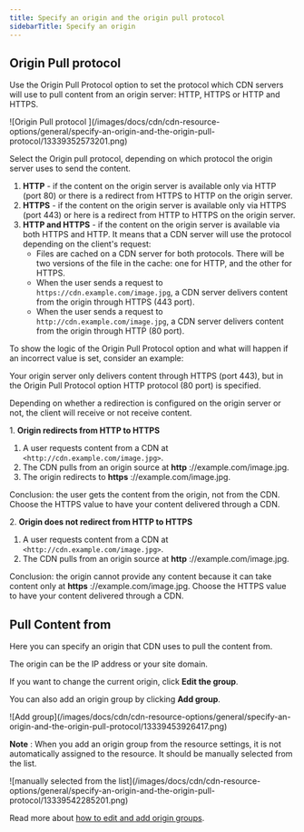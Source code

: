 ---
title: Specify an origin and the origin pull protocol
sidebarTitle: Specify an origin
---

## Origin Pull protocol

Use the Origin Pull Protocol option to set the protocol which CDN servers will use to pull content from an origin server: HTTP, HTTPS or HTTP and HTTPS.


<Frame>![Origin Pull protocol ](/images/docs/cdn/cdn-resource-options/general/specify-an-origin-and-the-origin-pull-protocol/13339352573201.png)</Frame>



Select the Origin pull protocol, depending on which protocol the origin server uses to send the content. 

  1. **HTTP** \- if the content on the origin server is available only via HTTP (port 80) or there is a redirect from HTTPS to HTTP on the origin server. 
  2. **HTTPS** \- if the content on the origin server is available only via HTTPS (port 443) or here is a redirect from HTTP to HTTPS on the origin server. 
  3. **HTTP and HTTPS** \- if the content on the origin server is available via both HTTPS and HTTP. It means that a CDN server will use the protocol depending on the client's request:
     * Files are cached on a CDN server for both protocols. There will be two versions of the file in the cache: one for HTTP, and the other for HTTPS.
     * When the user sends a request to `https://cdn.example.com/image.jpg`, a CDN server delivers content from the origin through HTTPS (443 port).
     * When the user sends a request to `http://cdn.example.com/image.jpg`, a CDN server delivers content from the origin through HTTP (80 port).



To show the logic of the Origin Pull Protocol option and what will happen if an incorrect value is set, consider an example:

Your origin server only delivers content through HTTPS (port 443), but in the Origin Pull Protocol option HTTP protocol (80 port) is specified.

Depending on whether a redirection is configured on the origin server or not, the client will receive or not receive content.

1\. **Origin redirects from HTTP to HTTPS**

  1. A user requests content from a CDN at `<http://cdn.example.com/image.jpg>`.
  2. The CDN pulls from an origin source at **http** ://example.com/image.jpg.
  3. The origin redirects to **https** ://example.com/image.jpg.



Conclusion: the user gets the content from the origin, not from the CDN. Choose the HTTPS value to have your content delivered through a CDN. 

2\. **Origin does not redirect from HTTP to HTTPS**

  1. A user requests content from a CDN at `<http://cdn.example.com/image.jpg>`.
  2. The CDN pulls from an origin source at **http** ://example.com/image.jpg.



Conclusion: the origin cannot provide any content because it can take content only at **https** ://example.com/image.jpg. Choose the HTTPS value to have your content delivered through a CDN. 

## Pull Content from

Here you can specify an origin that CDN uses to pull the content from. 

The origin can be the IP address or your site domain. 

If you want to change the current origin, click **Edit the group**.

You can also add an origin group by clicking **Add group**. 


<Frame>![Add group](/images/docs/cdn/cdn-resource-options/general/specify-an-origin-and-the-origin-pull-protocol/13339453926417.png)</Frame>



**Note** : When you add an origin group from the resource settings, it is not automatically assigned to the resource. It should be manually selected from the list.


<Frame>![manually selected from the list](/images/docs/cdn/cdn-resource-options/general/specify-an-origin-and-the-origin-pull-protocol/13339542285201.png)</Frame>



Read more about [how to edit and add origin groups](/cdn/add-an-origin-group).